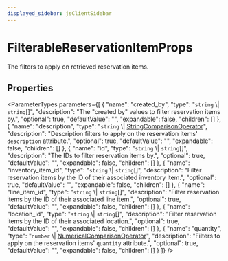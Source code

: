 ```yaml
---
displayed_sidebar: jsClientSidebar
---
```



# FilterableReservationItemProps

The filters to apply on retrieved reservation items.

## Properties

<ParameterTypes parameters={[
  {
    "name": "created_by",
    "type": "`string` \\| `string`[]",
    "description": "The \"created by\" values to filter reservation items by.",
    "optional": true,
    "defaultValue": "",
    "expandable": false,
    "children": []
  },
  {
    "name": "description",
    "type": "`string` \\| [StringComparisonOperator](../../CommonTypes/interfaces/internal.internal-1.CommonTypes.StringComparisonOperator.mdx)",
    "description": "Description filters to apply on the reservation items' `description` attribute.",
    "optional": true,
    "defaultValue": "",
    "expandable": false,
    "children": []
  },
  {
    "name": "id",
    "type": "`string` \\| `string`[]",
    "description": "The IDs to filter reservation items by.",
    "optional": true,
    "defaultValue": "",
    "expandable": false,
    "children": []
  },
  {
    "name": "inventory_item_id",
    "type": "`string` \\| `string`[]",
    "description": "Filter reservation items by the ID of their associated inventory item.",
    "optional": true,
    "defaultValue": "",
    "expandable": false,
    "children": []
  },
  {
    "name": "line_item_id",
    "type": "`string` \\| `string`[]",
    "description": "Filter reservation items by the ID of their associated line item.",
    "optional": true,
    "defaultValue": "",
    "expandable": false,
    "children": []
  },
  {
    "name": "location_id",
    "type": "`string` \\| `string`[]",
    "description": "Filter reservation items by the ID of their associated location.",
    "optional": true,
    "defaultValue": "",
    "expandable": false,
    "children": []
  },
  {
    "name": "quantity",
    "type": "`number` \\| [NumericalComparisonOperator](../../CommonTypes/interfaces/internal.internal-1.CommonTypes.NumericalComparisonOperator.mdx)",
    "description": "Filters to apply on the reservation items' `quantity` attribute.",
    "optional": true,
    "defaultValue": "",
    "expandable": false,
    "children": []
  }
]} />
